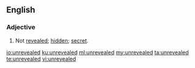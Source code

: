 ==English==

===Adjective===
{{en-adj}}
# Not [[revealed]]; [[hidden]]; [[secret]].

[[io:unrevealed]]
[[ku:unrevealed]]
[[ml:unrevealed]]
[[my:unrevealed]]
[[ta:unrevealed]]
[[te:unrevealed]]
[[vi:unrevealed]]